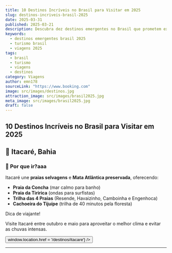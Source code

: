 ```yaml
---
title: 10 Destinos Incríveis no Brasil para Visitar em 2025
slug: destinos-incriveis-brasil-2025
date: 2025-03-31
published: 2025-03-21
description: Descubra dez destinos emergentes no Brasil que prometem experiências únicas e inesquecíveis em 2025.
keywords:
  - destinos emergentes brasil 2025
  - turismo brasil
  - viagens 2025
tags:
  - brasil
  - turismo
  - viagens
  - destinos
category: Viagens
author: emn178
sourceLink: "https://www.booking.com"
image: src/images/destinos.jpg
attraction_image: src/images/brasil2025.jpg
meta_image: src/images/brasil2025.jpg
draft: false
---
```



## 10 Destinos Incríveis no Brasil para Visitar em 2025


## 🌴 **Itacaré, Bahia**  

<OptimizedImage 
  src="/images/itacare.jpg" 
  alt="Praia de Itacaré na Bahia" 
  width={500} 
  height={500} 
/> 

### 🌟 **Por que ir?aaa**  
Itacaré une **praias selvagens** e **Mata Atlântica preservada**, oferecendo:  
- **Praia da Concha** (mar calmo para banho)  
- **Praia da Tiririca** (ondas para surfistas)  
- **Trilha das 4 Praias** (Resende, Havaizinho, Camboinha e Engenhoca)  
- **Cachoeira do Tijuípe** (trilha de 40 minutos pela floresta)  

<div className="bg-blue-100 dark:bg-blue-900 p-4 rounded-lg my-4">
  <p className="font-bold">Dica de viajante!</p>
  <p>Visite Itacaré entre outubro e maio para aproveitar o melhor clima e evitar as chuvas intensas.</p>
  <Button 
    text="Ver mais sobre Itacaré" 
    onClick={() => window.location.href = '/destinos/itacare'} 
  />
</div>

---